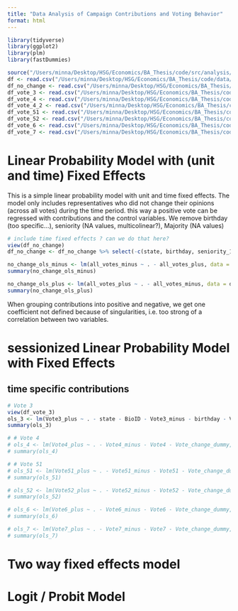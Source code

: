 ```yaml
---
title: "Data Analysis of Campaign Contributions and Voting Behavior"
format: html
---
```


```r
library(tidyverse)
library(ggplot2)
library(plm)
library(fastDummies)

source("/Users/minna/Desktop/HSG/Economics/BA_Thesis/code/src/analysis/analysis_prep_functions.R")
df <- read.csv("/Users/minna/Desktop/HSG/Economics/BA_Thesis/code/data/analysis/df.csv")
df_no_change <- read.csv("/Users/minna/Desktop/HSG/Economics/BA_Thesis/code/data/analysis/df_no_change.csv")
df_vote_3 <- read.csv("/Users/minna/Desktop/HSG/Economics/BA_Thesis/code/data/analysis/df_vote_3.csv")
df_vote_4 <- read.csv("/Users/minna/Desktop/HSG/Economics/BA_Thesis/code/data/analysis/df_vote_4.csv")
df_vote_4_2 <- read.csv("/Users/minna/Desktop/HSG/Economics/BA_Thesis/code/data/analysis/df_vote_4_2.csv")
df_vote_51 <- read.csv("/Users/minna/Desktop/HSG/Economics/BA_Thesis/code/data/analysis/df_vote_51.csv")
df_vote_52 <- read.csv("/Users/minna/Desktop/HSG/Economics/BA_Thesis/code/data/analysis/df_vote_52.csv")
df_vote_6 <- read.csv("/Users/minna/Desktop/HSG/Economics/BA_Thesis/code/data/analysis/df_vote_6.csv")
df_vote_7 <- read.csv("/Users/minna/Desktop/HSG/Economics/BA_Thesis/code/data/analysis/df_vote_7.csv")
```

# Linear Probability Model with (unit and time) Fixed Effects

This is a simple linear probability model with unit and time fixed effects. The model only includes representatives who did not change their opinions (across all votes) during the time period. this way a positive vote can be regressed with contributions and the control variables. 
We remove birthday (too specific...), seniority (NA values, multicolinear?), Majority (NA values)
```r
# include time fixed effects ? can we do that here?
view(df_no_change)
df_no_change <- df_no_change %>% select(-c(state, birthday, seniority_114, seniority_115, seniority_116, seniority_117, Dmajority_113, Dmajority_114, Dmajority_115, Dmajority_116, Dmajority_117))

no_change_ols_minus <- lm(all_votes_minus ~ . - all_votes_plus, data = df_no_change)
summary(no_change_ols_minus)

no_change_ols_plus <- lm(all_votes_plus ~ . - all_votes_minus, data = df_no_change)
summary(no_change_ols_plus)
```

When grouping contributions into positive and negative, we get one coefficient not defined because of singularities, i.e. too strong of a correlation between two variables. 

# sessionized Linear Probability Model with Fixed Effects
## time specific contributions 
```r
# Vote 3
view(df_vote_3)
ols_3 <- lm(Vote3_plus ~ . - state - BioID - Vote3_minus - birthday - Vote3 - Vote_change_dummy, data = df_vote_3)
summary(ols_3)

# # Vote 4
# ols_4 <- lm(Vote4_plus ~ . - Vote4_minus - Vote4 - Vote_change_dummy, data = df_vote_4)
# summary(ols_4)

# # Vote 51
# ols_51 <- lm(Vote51_plus ~ . - Vote51_minus - Vote51 - Vote_change_dummy, data = df_vote_51)
# summary(ols_51)

# ols_52 <- lm(Vote52_plus ~ . - Vote52_minus - Vote52 - Vote_change_dummy, data = df_vote_52)
# summary(ols_52)

# ols_6 <- lm(Vote6_plus ~ . - Vote6_minus - Vote6 - Vote_change_dummy, data = df_vote_6)
# summary(ols_6)

# ols_7 <- lm(Vote7_plus ~ . - Vote7_minus - Vote7 - Vote_change_dummy, data = df_vote_7)
# summary(ols_7)


```

# Two way fixed effects model

# Logit / Probit Model 
